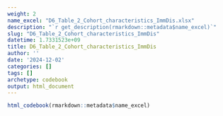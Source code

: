 ```yaml
---
weight: 2
name_excel: "D6_Table_2_Cohort_characteristics_ImmDis.xlsx"
description: "`r get_description(rmarkdown::metadata$name_excel)`"
slug: "D6_Table_2_Cohort_characteristics_ImmDis"
datetime: 1.7331523e+09
title: D6_Table_2_Cohort_characteristics_ImmDis
author: ''
date: '2024-12-02'
categories: []
tags: []
archetype: codebook
output: html_document
---
```


```r
html_codebook(rmarkdown::metadata$name_excel)
```
